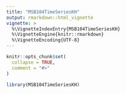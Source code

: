 ```yaml
---
title: "MSB104TimeSeriesKH"
output: rmarkdown::html_vignette
vignette: >
  %\VignetteIndexEntry{MSB104TimeSeriesKH}
  %\VignetteEngine{knitr::rmarkdown}
  %\VignetteEncoding{UTF-8}
---
```


```r
knitr::opts_chunk$set(
  collapse = TRUE,
  comment = "#>"
)
```

```r
library(MSB104TimeSeriesKH)
```
